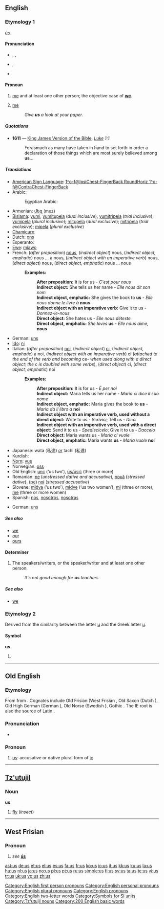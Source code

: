 {{wikipedia}}
{{also|Appendix:Variations of "us"}}
==English==

{{rank|must|these|two|89|us|before|see|over}}

===Etymology 1===
{{etyl|ang}} ''[[us#Old English|ūs]]''.

====Pronunciation====
* {{qualifier|stressed}} {{enPR|ŭs}}, {{IPA|/ʌs/}}, {{SAMPA|/Vs/}}
* {{qualifier|unstressed}} {{IPA|/əs/}}, {{SAMPA|/@s/}}
* {{audio|en-us-us.ogg|Audio (US)}}
*: {{rhymes|ʌs}}

====Pronoun====
{{en-pron}}

# {{personal}} [[me]] and at least one other person; the objective case of '''[[we]]'''.
# {{slang}} [[me]]
#: ''Give '''us''' a look at your paper.''

=====Quotations=====
* '''1611''' — [[w:King James Version of the Bible|King James Version of the Bible]], ''[[s:Bible (King James)/Luke|Luke]] 1:1''
*: Forasmuch as many have taken in hand to set forth in order a declaration of those things which are most surely believed among '''us'''...

=====Translations=====
{{trans-top|objective case of "we"}}
* [[American Sign Language]]: [[1^o-f@IpsiChest-FingerBack RoundHoriz 1^o-f@ContraChest-FingerBack]]
* Arabic: {{t|ar|نا|sc=Arab|alt=ـنا|tr=-naa}}
*: Egyptian Arabic: {{t|arz|نا|sc=Arab|alt=ـنا|tr=-naa}}
* Armenian: [[մեզ]] (mez)
* [[Bislama]]: [[yumi]], [[yumitupela]] (''dual inclusive''); [[yumitripela]] (''trial inclusive''); [[yumipela]] (''plural inclusive''); [[mitupela]] (''dual exclusive''); [[mitripela]] (''trial exclusive''); [[mipela]] (''plural exclusive'')
* [[Chamicuro]]: {{tø|ccc|a'ti}}
* Dutch: [[ons]]
* Esperanto: {{t|eo|ni}}
* [[Ewe]]: [[míawo]]
* French: (''after preposition'') [[#French|nous]], (''indirect object'') nous, (''indirect object, emphatic'') nous ... à nous, (''indirect object with an imperative verb'') nous, (''direct object'') nous, (''direct object, emphatic'') nous ... nous
*: '''Examples: '''
*:: '''After preposition:''' It is for us - ''C'est pour nous''
*:: '''Indirect object:''' She tells us her name - ''Elle nous dit son nom''
*:: '''Indirect object, emphatic:''' She gives the book to '''us''' - ''Elle nous donne le livre à'' '''nous'''
*:: '''Indirect object with an imperative verb:''' Give it to us - ''Donnez-le-nous''
*:: '''Direct object:''' She hates us - ''Elle nous déteste''
*:: '''Direct object, emphatic:''' ''She loves'' '''us''' - ''Elle nous aime,'' '''nous'''
* German: [[uns]]
* [[Ido]]: [[ni]]
* Italian: (''after preposition'') [[noi]], (''indirect object'') [[ci]], (''indirect object, emphatic'') a noi, (''indirect object with an imperative verb'') ci (''attached to the end of the verb and becoming'' ce- ''when used along with a direct object; the c is doubled with some verbs''), (''direct object'') ci, (''direct object, emphatic'') noi
*: '''Examples: '''
*:: '''After preposition:''' It is for us - ''É per noi''
*:: '''Indirect object:''' Maria tells us her name - ''Maria ci dice il suo nome''
*:: '''Indirect object, emphatic:''' Maria gives the book to '''us''' - ''Maria dà il libro a'' '''noi'''
*:: '''Indirect object with an imperative verb, used without a direct object:''' Write to us - ''Scrivici''; Tell us - ''Dicci''
*:: '''Indirect object with an imperative verb, used with a direct object:''' Send it to us - ''Spediscicelo''; Give it to us - ''Daccelo''
*:: '''Direct object:''' Maria wants us - ''Maria ci vuole''
*:: '''Direct object, emphatic:''' Maria wants '''us''' - ''Maria vuole'' '''noi'''
{{trans-mid}}
* Japanese: wata (私達) ''[[or]]'' tachi (私達)
* Kurdish: {{ku-Arab|[[ئێمه‌]]}}
* [[Norn]]: [[vus]]
* Norwegian: [[oss]]
* Old English: [[unc]] (‘us two’), [[us#Old English|ūs/ūsiċ]] (three or more)
* Romanian: [[ne]] (''unstressed dative and accusative''), [[nouă]] (''stressed dative''), ([[pe]]) [[noi]] (''stressed accusative'')
* Slovene: [[midva]] (‘us two’), [[midve]] (‘us two women’), [[mi]] (three or more), [[me]] (three or more women)
* Spanish: [[nos]], [[nosotros]], [[nosotras]]
{{trans-bottom}}

<!--Add SLANG translations here, where these exist-->
{{trans-top|slang: me}}
* German: [[uns]]
{{trans-mid}}
{{trans-bottom}}

=====See also=====
* [[we]]
* [[our]]
* [[ours]]

====Determiner====
{{en-det}}

# The speakers/writers, or the speaker/writer and at least one other person.
#: ''It's not good enough for '''us''' teachers.''

=====See also=====
* [[we]]

===Etymology 2===
Derived from the similarity between the letter [[u]] and the Greek letter [[µ]].

====Symbol====
'''us'''
# {{alternative spelling of|µs}}

[[Category:English first person pronouns]]
[[Category:English personal pronouns]]
[[Category:English plural pronouns]]
[[Category:English pronouns]]
[[Category:English two-letter words]]
[[Category:Symbols for SI units]]

----

==Old English==

===Etymology===
From {{proto|Germanic|lang=ang}} from {{proto|Indo-European|n̥s||nes|lang=ang}}. Cognates include Old Frisian {{term|us|ūs|lang=ofs}} (West Frisian {{term|us|ús|lang=fy}}, Old Saxon {{term|us|ūs|lang=osx}} (Dutch {{term|ons|lang=nl}}), Old High German {{term|uns|lang=goh}} (German {{term|uns|lang=de}}), Old Norse {{term|oss|lang=non}} (Swedish {{term|oss|lang=sv}}), Gothic {{term|𐌿𐌽𐍃|tr=uns|lang=got|sc=Goth}}.  The IE root is also the source of Latin {{term|nos|lang=la}}.

===Pronunciation===
* {{IPA|/u:s/|lang=ang}}

===Pronoun===
{{infl|ang|pronoun|head=ūs|personal pronoun}}

# [[us#English|us]]: accusative or dative plural form of [[ic|iċ]]

----

==[[Tz'utujil]]==

===Noun===
'''us'''

# [[fly]] (''insect'')

[[Category:Tz'utujil nouns]]

----

==West Frisian==

===Pronoun===
{{infl|fy|pronoun}}

# ''see'' '''[[ús]]'''

[[Category:200 English basic words]]

[[ast:us]]
[[de:us]]
[[et:us]]
[[el:us]]
[[es:us]]
[[fa:us]]
[[fr:us]]
[[ko:us]]
[[io:us]]
[[it:us]]
[[kk:us]]
[[ku:us]]
[[la:us]]
[[hu:us]]
[[nl:us]]
[[ja:us]]
[[no:us]]
[[pl:us]]
[[pt:us]]
[[ru:us]]
[[simple:us]]
[[fi:us]]
[[sv:us]]
[[ta:us]]
[[te:us]]
[[vi:us]]
[[tr:us]]
[[uk:us]]
[[vo:us]]
[[zh:us]]
